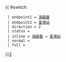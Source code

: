 {{ #switch: {{{format|}}}
  | endpoint1 = [[海韻臺]]
  | endpoint2 = [[荃灣站]]
  | direction = 2
  | status = {{HK Bus Status|P}}
  | inline = [[海韻臺]] ↔ [[荃灣站]]
  | normal =
  | full =
}}<noinclude>[[category:新界居民巴士路線模板|3‎]]</noinclude>